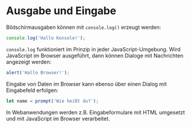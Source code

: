 # Ausgabe und Eingabe

Bildschirmausgaben können mit `console.log()` erzeugt werden:

```js
console.log('Hallo Konsole!');
```

`console.log` funktioniert im Prinzip in jeder JavaScript-Umgebung.
Wird JavaScript im Browser ausgeführt, dann können Dialoge mit Nachrichten
angezeigt werden:

```js
alert('Hallo Browser!');
```

Eingabe von Daten im Browser kann ebenso über einen Dialog mit Eingabefeld erfolgen:

```js
let name = prompt('Wie heißt du?');
```

In Webanwendungen werden z.B. Eingabeformulare mit HTML umgesetzt und mit JavaScript im
Browser verarbeitet.
